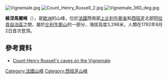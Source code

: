 [[Image:Vignemale.jpg|right]]
[[Image:Count_Henry_Russell_2.jpg|right]]
[[Image:Vignemale_360_deg.jpg|right]]

{{Coord|42|46|36|N|0|8|35|W|display=title}}

'''維涅馬爾峰'''（{{lang-es|Pico Viñamala}}），是[[歐洲|歐洲]]的山峰，位於[[法國|法國]]西南部[[上比利牛斯省|上比利牛斯省]]和[[西班牙|西班牙]]北部[[阿拉貢自治區|阿拉貢自治區]]之間，屬於[[比利牛斯山|比利牛斯山]]的一部分，海拔高度3,298米，人類在1792年8月2日首次登頂。

==參考資料==
* [http://www.amis-du-livre-pyreneen.fr/index.php?content=view&id=85&Itemid=109&sf=OK&catid=21 Count Henry Russell's caves on the Vignemale]

{{France-geo-stub}}
{{Spain-geo-stub}}
[[Category:法國山峰|Category:法國山峰]]
[[Category:西班牙山峰|Category:西班牙山峰]]